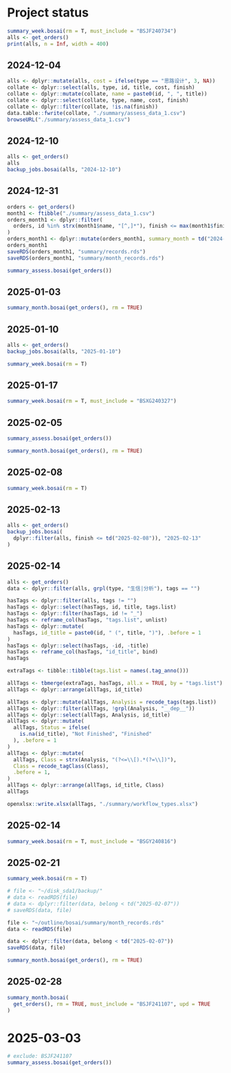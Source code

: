 
# Project status

```r
summary_week.bosai(rm = T, must_include = "BSJF240734")
alls <- get_orders()
print(alls, n = Inf, width = 400)
```

## 2024-12-04

```r
alls <- dplyr::mutate(alls, cost = ifelse(type == "思路设计", 3, NA))
collate <- dplyr::select(alls, type, id, title, cost, finish)
collate <- dplyr::mutate(collate, name = paste0(id, ", ", title))
collate <- dplyr::select(collate, type, name, cost, finish)
collate <- dplyr::filter(collate, !is.na(finish))
data.table::fwrite(collate, "./summary/assess_data_1.csv")
browseURL("./summary/assess_data_1.csv")
```

## 2024-12-10

```r
alls <- get_orders()
alls
backup_jobs.bosai(alls, "2024-12-10")
```

## 2024-12-31


```r
orders <- get_orders()
month1 <- ftibble("./summary/assess_data_1.csv")
orders_month1 <- dplyr::filter(
  orders, id %in% strx(month1$name, "[^,]*"), finish <= max(month1$finish)
)
orders_month1 <- dplyr::mutate(orders_month1, summary_month = td("2024-12-04"), .before = 1)
orders_month1
saveRDS(orders_month1, "summary/records.rds")
saveRDS(orders_month1, "summary/month_records.rds")

summary_assess.bosai(get_orders())
```

## 2025-01-03

```r
summary_month.bosai(get_orders(), rm = TRUE)
```

## 2025-01-10

```r
alls <- get_orders()
backup_jobs.bosai(alls, "2025-01-10")

summary_week.bosai(rm = T)
```

## 2025-01-17

```r
summary_week.bosai(rm = T, must_include = "BSXG240327")
```

## 2025-02-05

```r
summary_assess.bosai(get_orders())

summary_month.bosai(get_orders(), rm = TRUE)
```

## 2025-02-08

```r
summary_week.bosai(rm = T)
```

## 2025-02-13

```r
alls <- get_orders()
backup_jobs.bosai(
  dplyr::filter(alls, finish <= td("2025-02-08")), "2025-02-13"
)
```

## 2025-02-14

```r
alls <- get_orders()
data <- dplyr::filter(alls, grpl(type, "生信|分析"), tags == "")

hasTags <- dplyr::filter(alls, tags != "")
hasTags <- dplyr::select(hasTags, id, title, tags.list)
hasTags <- dplyr::filter(hasTags, id != "_")
hasTags <- reframe_col(hasTags, "tags.list", unlist)
hasTags <- dplyr::mutate(
  hasTags, id_title = paste0(id, " (", title, ")"), .before = 1
)
hasTags <- dplyr::select(hasTags, -id, -title)
hasTags <- reframe_col(hasTags, "id_title", bind)
hasTags

extraTags <- tibble::tibble(tags.list = names(.tag_anno()))

allTags <- tbmerge(extraTags, hasTags, all.x = TRUE, by = "tags.list")
allTags <- dplyr::arrange(allTags, id_title)

allTags <- dplyr::mutate(allTags, Analysis = recode_tags(tags.list))
allTags <- dplyr::filter(allTags, !grpl(Analysis, "__dep__"))
allTags <- dplyr::select(allTags, Analysis, id_title)
allTags <- dplyr::mutate(
  allTags, Status = ifelse(
    is.na(id_title), "Not Finished", "Finished"
  ), .before = 1
)
allTags <- dplyr::mutate(
  allTags, Class = strx(Analysis, "(?<=\\[).*(?=\\])"), 
  Class = recode_tagClass(Class),
  .before = 1,
)
allTags <- dplyr::arrange(allTags, id_title, Class)
allTags

openxlsx::write.xlsx(allTags, "./summary/workflow_types.xlsx")
```

## 2025-02-14

```r
summary_week.bosai(rm = T, must_include = "BSGY240816")
```

## 2025-02-21

```r
summary_week.bosai(rm = T)
```

```r
# file <- "~/disk_sda1/backup/"
# data <- readRDS(file)
# data <- dplyr::filter(data, belong < td("2025-02-07"))
# saveRDS(data, file)
```

```r
file <- "~/outline/bosai/summary/month_records.rds"
data <- readRDS(file)

data <- dplyr::filter(data, belong < td("2025-02-07"))
saveRDS(data, file)

summary_month.bosai(get_orders(), rm = TRUE)
```

## 2025-02-28

```r
summary_month.bosai(
  get_orders(), rm = TRUE, must_include = "BSJF241107", upd = TRUE
)

```

# 2025-03-03

```r
# exclude: BSJF241107
summary_assess.bosai(get_orders())
```

